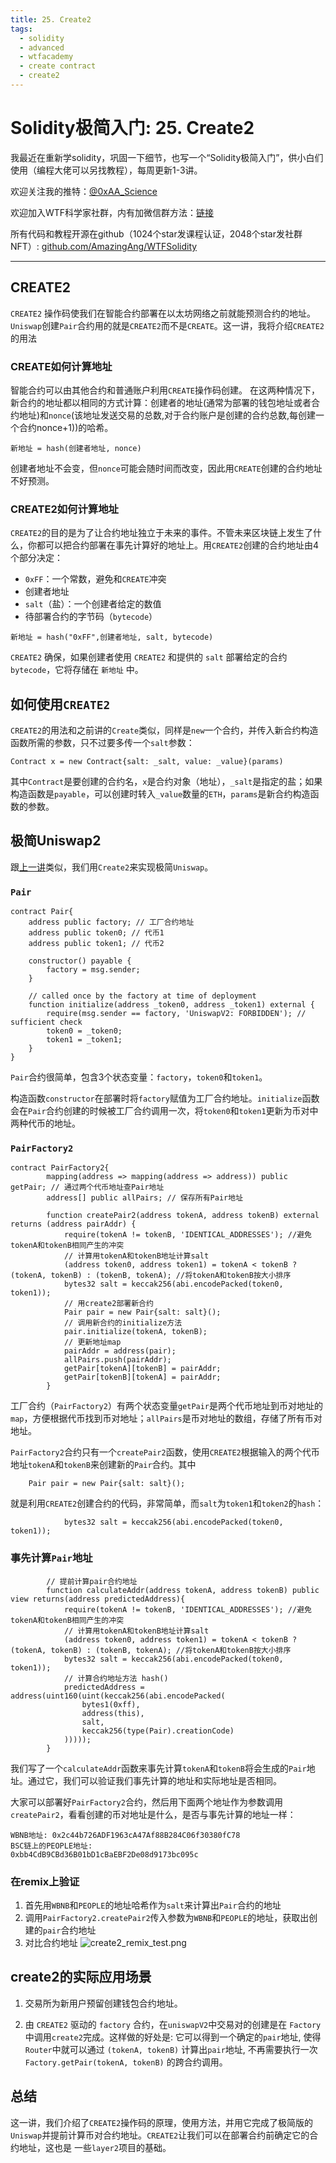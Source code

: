 ```yaml
---
title: 25. Create2
tags:
  - solidity
  - advanced
  - wtfacademy
  - create contract
  - create2
---
```


# Solidity极简入门: 25. Create2
<QuizProgress lessonId={SOLIDITY_ADVANCED_LESSON_ID_10} />

我最近在重新学solidity，巩固一下细节，也写一个“Solidity极简入门”，供小白们使用（编程大佬可以另找教程），每周更新1-3讲。

欢迎关注我的推特：[@0xAA_Science](https://twitter.com/0xAA_Science)

欢迎加入WTF科学家社群，内有加微信群方法：[链接](https://discord.gg/5akcruXrsk)

所有代码和教程开源在github（1024个star发课程认证，2048个star发社群NFT）: [github.com/AmazingAng/WTFSolidity](https://github.com/AmazingAng/WTFSolidity)

-----

## CREATE2
`CREATE2` 操作码使我们在智能合约部署在以太坊网络之前就能预测合约的地址。`Uniswap`创建`Pair`合约用的就是`CREATE2`而不是`CREATE`。这一讲，我将介绍`CREATE2`的用法

### CREATE如何计算地址
智能合约可以由其他合约和普通账户利用`CREATE`操作码创建。 在这两种情况下，新合约的地址都以相同的方式计算：创建者的地址(通常为部署的钱包地址或者合约地址)和`nonce`(该地址发送交易的总数,对于合约账户是创建的合约总数,每创建一个合约nonce+1))的哈希。
```
新地址 = hash(创建者地址, nonce)
```
创建者地址不会变，但`nonce`可能会随时间而改变，因此用`CREATE`创建的合约地址不好预测。

### CREATE2如何计算地址
`CREATE2`的目的是为了让合约地址独立于未来的事件。不管未来区块链上发生了什么，你都可以把合约部署在事先计算好的地址上。用`CREATE2`创建的合约地址由4个部分决定：
- `0xFF`：一个常数，避免和`CREATE`冲突
- 创建者地址
- `salt`（盐）：一个创建者给定的数值
- 待部署合约的字节码（`bytecode`）

```
新地址 = hash("0xFF",创建者地址, salt, bytecode)
```
`CREATE2` 确保，如果创建者使用 `CREATE2` 和提供的 `salt` 部署给定的合约`bytecode`，它将存储在 `新地址` 中。

## 如何使用`CREATE2`
`CREATE2`的用法和之前讲的`Create`类似，同样是`new`一个合约，并传入新合约构造函数所需的参数，只不过要多传一个`salt`参数：
```
Contract x = new Contract{salt: _salt, value: _value}(params)
```
其中`Contract`是要创建的合约名，`x`是合约对象（地址），`_salt`是指定的盐；如果构造函数是`payable`，可以创建时转入`_value`数量的`ETH`，`params`是新合约构造函数的参数。

## 极简Uniswap2

跟[上一讲](https://mirror.xyz/dashboard/edit/kojopp2CgDK3ehHxXc_2fkZe87uM0O5OmsEU6y83eJs)类似，我们用`Create2`来实现极简`Uniswap`。

### `Pair`
```solidity
contract Pair{
    address public factory; // 工厂合约地址
    address public token0; // 代币1
    address public token1; // 代币2

    constructor() payable {
        factory = msg.sender;
    }

    // called once by the factory at time of deployment
    function initialize(address _token0, address _token1) external {
        require(msg.sender == factory, 'UniswapV2: FORBIDDEN'); // sufficient check
        token0 = _token0;
        token1 = _token1;
    }
}
```
`Pair`合约很简单，包含3个状态变量：`factory`，`token0`和`token1`。

构造函数`constructor`在部署时将`factory`赋值为工厂合约地址。`initialize`函数会在`Pair`合约创建的时候被工厂合约调用一次，将`token0`和`token1`更新为币对中两种代币的地址。

### `PairFactory2`
```solidity
contract PairFactory2{
        mapping(address => mapping(address => address)) public getPair; // 通过两个代币地址查Pair地址
        address[] public allPairs; // 保存所有Pair地址

        function createPair2(address tokenA, address tokenB) external returns (address pairAddr) {
            require(tokenA != tokenB, 'IDENTICAL_ADDRESSES'); //避免tokenA和tokenB相同产生的冲突
            // 计算用tokenA和tokenB地址计算salt
            (address token0, address token1) = tokenA < tokenB ? (tokenA, tokenB) : (tokenB, tokenA); //将tokenA和tokenB按大小排序
            bytes32 salt = keccak256(abi.encodePacked(token0, token1));
            // 用create2部署新合约
            Pair pair = new Pair{salt: salt}(); 
            // 调用新合约的initialize方法
            pair.initialize(tokenA, tokenB);
            // 更新地址map
            pairAddr = address(pair);
            allPairs.push(pairAddr);
            getPair[tokenA][tokenB] = pairAddr;
            getPair[tokenB][tokenA] = pairAddr;
        }
```
工厂合约（`PairFactory2`）有两个状态变量`getPair`是两个代币地址到币对地址的`map`，方便根据代币找到币对地址；`allPairs`是币对地址的数组，存储了所有币对地址。

`PairFactory2`合约只有一个`createPair2`函数，使用`CREATE2`根据输入的两个代币地址`tokenA`和`tokenB`来创建新的`Pair`合约。其中
```solidity
    Pair pair = new Pair{salt: salt}(); 
```
就是利用`CREATE2`创建合约的代码，非常简单，而`salt`为`token1`和`token2`的`hash`：
```solidity
            bytes32 salt = keccak256(abi.encodePacked(token0, token1));
```

### 事先计算`Pair`地址
```solidity
        // 提前计算pair合约地址
        function calculateAddr(address tokenA, address tokenB) public view returns(address predictedAddress){
            require(tokenA != tokenB, 'IDENTICAL_ADDRESSES'); //避免tokenA和tokenB相同产生的冲突
            // 计算用tokenA和tokenB地址计算salt
            (address token0, address token1) = tokenA < tokenB ? (tokenA, tokenB) : (tokenB, tokenA); //将tokenA和tokenB按大小排序
            bytes32 salt = keccak256(abi.encodePacked(token0, token1));
            // 计算合约地址方法 hash()
            predictedAddress = address(uint160(uint(keccak256(abi.encodePacked(
                bytes1(0xff),
                address(this),
                salt,
                keccak256(type(Pair).creationCode)
            )))));
        }
```
我们写了一个`calculateAddr`函数来事先计算`tokenA`和`tokenB`将会生成的`Pair`地址。通过它，我们可以验证我们事先计算的地址和实际地址是否相同。

大家可以部署好`PairFactory2`合约，然后用下面两个地址作为参数调用`createPair2`，看看创建的币对地址是什么，是否与事先计算的地址一样：
```
WBNB地址: 0x2c44b726ADF1963cA47Af88B284C06f30380fC78
BSC链上的PEOPLE地址:
0xbb4CdB9CBd36B01bD1cBaEBF2De08d9173bc095c
```
### 在remix上验证
1. 首先用`WBNB`和`PEOPLE`的地址哈希作为`salt`来计算出`Pair`合约的地址
2. 调用`PairFactory2.createPair2`传入参数为`WBNB`和`PEOPLE`的地址，获取出创建的`pair`合约地址
3. 对比合约地址
![create2_remix_test.png](./img/25-1.png)

## create2的实际应用场景
1. 交易所为新用户预留创建钱包合约地址。

2. 由 `CREATE2` 驱动的 `factory` 合约，在`uniswapV2`中交易对的创建是在 `Factory`中调用`create2`完成。这样做的好处是: 它可以得到一个确定的`pair`地址, 使得 `Router`中就可以通过 `(tokenA, tokenB)` 计算出`pair`地址, 不再需要执行一次 `Factory.getPair(tokenA, tokenB)` 的跨合约调用。

## 总结

这一讲，我们介绍了`CREATE2`操作码的原理，使用方法，并用它完成了极简版的`Uniswap`并提前计算币对合约地址。`CREATE2`让我们可以在部署合约前确定它的合约地址，这也是
一些`layer2`项目的基础。

<QuizForm lessonId={SOLIDITY_ADVANCED_LESSON_ID_10} />